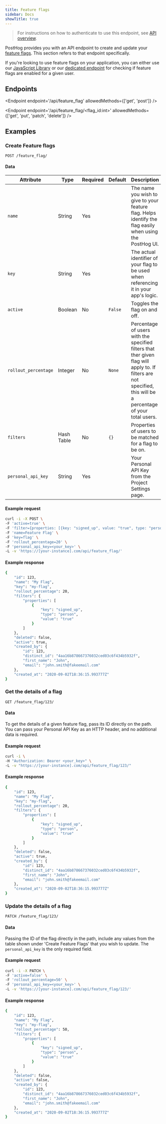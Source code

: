 ```yaml
---
title: Feature flags
sidebar: Docs
showTitle: true
---
```


> For instructions on how to authenticate to use this endpoint, see [API overview](/docs/api/overview).

PostHog provides you with an API endpoint to create and update your [feature flags](/docs/user-guides/feature-flags). This section refers to that endpoint specifically. 

If you're looking to use feature flags on your application, you can either use our [JavaScript Library](/docs/integrate/client/js#feature-flags) or our [dedicated endpoint](/docs/api/post-only-endpoints#feature-flags) for checking if feature flags are enabled for a given user.

## Endpoints


<Endpoint endpoint='/api/feature_flag' allowedMethods={['get', 'post']} />


<Endpoint endpoint='/api/feature_flag/<flag_id:int>' allowedMethods={['get', 'put', 'patch', 'delete']} />


## Examples

### Create Feature flags

```shell
POST /feature_flag/
```

#### Data

| Attribute | Type | Required | Default | Description |
| --- | --- | --- | ------------------------- | ------------------------------------------------------- |
| `name` | String | Yes | | The name you wish to give to your feature flag. Helps identify the flag easily when using the PostHog UI. |
| `key` | String | Yes | | The actual identifier of your flag to be used when referencing it in your app's logic. |
| `active` | Boolean | No | `False` | Toggles the flag on and off. |
| `rollout_percentage` | Integer | No | `None` | Percentage of users with the specified filters that ther given flag will apply to. If filters are not specified, this will be a percentage of your total users.  |
| `filters` | Hash Table | No | `{}` | Properties of users to be matched for a flag to be on. |
| `personal_api_key` | String | Yes | | Your Personal API Key from the Project Settings page. |


#### Example request

```bash
curl -i -X POST \
-F 'active=true' \
-F 'filter={properties: [{key: "signed_up", value: "true", type: "person"}]}' \
-F 'name=Feature Flag' \
-F 'key=flag' \
-F 'rollout_percentage=20' \
-F 'personal_api_key=<your_key>' \
-L -v 'https://[your-instance].com/api/feature_flag/'
```

#### Example response

```bash
{
    "id": 123,
    "name": "My Flag",
    "key": "my-flag",
    "rollout_percentage": 20,
    "filters": {
        "properties": [
            {
                "key": "signed_up",
                "type": "person",
                "value": "true"
            }
        ]
    },
    "deleted": false,
    "active": true,
    "created_by": {
        "id": 123,
        "distinct_id": "4aa16b878667376032ced03c6f434b5932f",
        "first_name": "John",
        "email": "john.smith@fakeemail.com"
    },
    "created_at": "2020-09-02T18:36:15.993777Z"
}
```

### Get the details of a flag

```shell
GET /feature_flag/123/
```

#### Data

To get the details of a given feature flag, pass its ID directly on the path. You can pass your Personal API Key as an HTTP header, and no additional data is required.

#### Example request

```bash
curl -i \
-H "Authorization: Bearer <your_key>" \
-L -v "https://[your-instance].com/api/feature_flag/123/"
```

#### Example response

```bash
{
    "id": 123,
    "name": "My Flag",
    "key": "my-flag",
    "rollout_percentage": 20,
    "filters": {
        "properties": [
            {
                "key": "signed_up",
                "type": "person",
                "value": "true"
            }
        ]
    },
    "deleted": false,
    "active": true,
    "created_by": {
        "id": 123,
        "distinct_id": "4aa16b878667376032ced03c6f434b5932f",
        "first_name": "John",
        "email": "john.smith@fakeemail.com"
    },
    "created_at": "2020-09-02T18:36:15.993777Z"
}
```

### Update the details of a flag

```shell
PATCH /feature_flag/123/
```

#### Data 

Passing the ID of the flag directly in the path, include any values from the table shown under 'Create Feature Flags' that you wish to update. The `personal_api_key` is the only required field.

#### Example request

```bash
curl -i -X PATCH \
-F 'active=false' \
-F 'rollout_percentage=50' \
-F 'personal_api_key=<your_key>' \
-L -v 'https://[your-instance].com/api/feature_flag/123/'
```

#### Example response

```bash
{
    "id": 123,
    "name": "My Flag",
    "key": "my-flag",
    "rollout_percentage": 50,
    "filters": {
        "properties": [
            {
                "key": "signed_up",
                "type": "person",
                "value": "true"
            }
        ]
    },
    "deleted": false,
    "active": false,
    "created_by": {
        "id": 123,
        "distinct_id": "4aa16b878667376032ced03c6f434b5932f",
        "first_name": "John",
        "email": "john.smith@fakeemail.com"
    },
    "created_at": "2020-09-02T18:36:15.993777Z"
}
```
